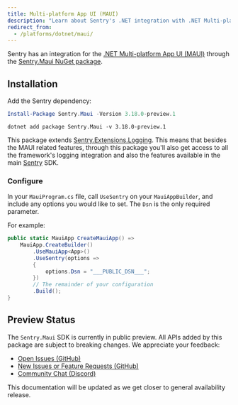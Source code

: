 ```yaml
---
title: Multi-platform App UI (MAUI)
description: "Learn about Sentry's .NET integration with .NET Multi-platform App UI (MAUI)."
redirect_from:
  - /platforms/dotnet/maui/
---
```


Sentry has an integration for the [.NET Multi-platform App UI (MAUI)](https://dotnet.microsoft.com/apps/maui) through the [Sentry.Maui NuGet package](https://www.nuget.org/packages/Sentry.Maui).

## Installation

Add the Sentry dependency:

```powershell {tabTitle:Package Manager}
Install-Package Sentry.Maui -Version 3.18.0-preview.1
```

```shell {tabTitle:.NET Core CLI}
dotnet add package Sentry.Maui -v 3.18.0-preview.1
```

This package extends [Sentry.Extensions.Logging](/platforms/dotnet/guides/extensions-logging/). This means that besides the MAUI related features, through this package you'll also get access to all the framework's logging integration and also the features available in the main [Sentry](/platforms/dotnet/) SDK.

### Configure

In your `MauiProgram.cs` file, call `UseSentry` on your `MauiAppBuilder`, and include any options you would like to set.  The `Dsn` is the only required parameter.

For example:

```csharp
public static MauiApp CreateMauiApp() =>
    MauiApp.CreateBuilder()
        .UseMauiApp<App>()
        .UseSentry(options =>
        {
            options.Dsn = "___PUBLIC_DSN___";
        })
        // The remainder of your configuration
        .Build();
}
```

## Preview Status

The `Sentry.Maui` SDK is currently in public preview.  All APIs added by this package are subject to breaking changes.  We appreciate your feedback:

- [Open Issues (GitHub)](https://github.com/getsentry/sentry-dotnet/issues?q=is%3Aissue+is%3Aopen+label%3AMAUI)
- [New Issues or Feature Requests (GitHub)](https://github.com/getsentry/sentry-dotnet/issues/new/choose)
- [Community Chat (Discord)](https://discord.com/channels/621778831602221064/621783515423440927)

This documentation will be updated as we get closer to general availability release.
